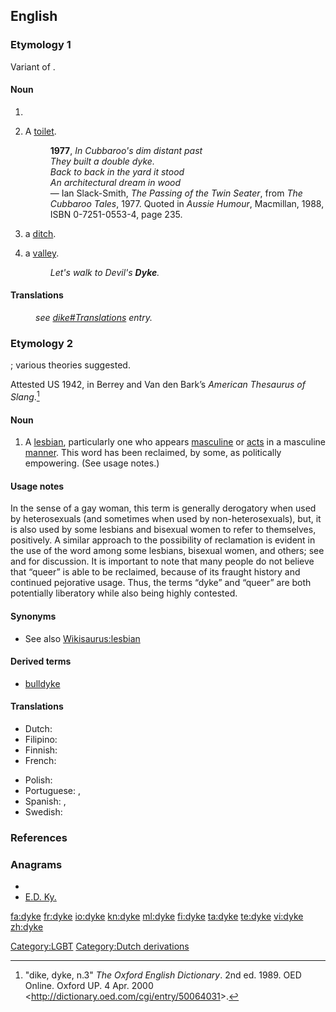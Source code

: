 {{also|dike}}
==English==
{{wikipedia}}
===Etymology 1===
Variant of {{term|dike}}.

====Noun====
{{en-noun}}

# {{alternative spelling of|[[dike]]}}
# {{AU}} {{slang}} A [[toilet]].
#: '''1977''', ''In Cubbaroo's dim distant past <br> They built a double dyke. <br> Back to back in the yard it stood <br> An architectural dream in wood'' <br> &mdash; Ian Slack-Smith, ''The Passing of the Twin Seater'', from ''The Cubbaroo Tales'', 1977.  Quoted in ''Aussie Humour'', Macmillan, 1988, ISBN 0-7251-0553-4, page 235.
#{{British}} a [[ditch]].
#{{Sussex}} a [[valley]].
#:''Let's walk to Devil's '''Dyke'''.''

====Translations====
{{trans-top|variant spelling of dike}}
: ''see [[dike#Translations]] entry.''
{{trans-mid}}
{{trans-bottom}}

===Etymology 2===
{{wikipedia|Dyke (slang)}}
{{unk.}}; various theories suggested.

Attested US 1942, in Berrey and Van den Bark’s ''American Thesaurus of Slang''.<ref>"dike, dyke, n.3" ''The Oxford English Dictionary''. 2nd ed. 1989. OED Online. Oxford UP. 4 Apr. 2000 <http://dictionary.oed.com/cgi/entry/50064031>.</ref> 

====Noun====
{{en-noun}}

# {{context|slang|pejorative}} A [[lesbian]], particularly one who appears [[masculine]] or [[act]]s in a masculine [[manner]]. This word has been reclaimed, by some, as politically empowering. (See usage notes.)

[[Category:LGBT]]

====Usage notes====
In the sense of a gay woman, this term is generally derogatory when used by heterosexuals (and sometimes when used by non-heterosexuals), but, it is also used by some lesbians and bisexual women to refer to themselves, positively.  A similar approach to the possibility of reclamation is evident in the use of the word {{term|queer}} among some lesbians, bisexual women, and others; see {{w|reclaimed word}} and {{w|reappropriation}} for discussion.  It is important to note that many people do not believe that “queer” is able to be reclaimed, because of its fraught history and continued pejorative usage.  Thus, the terms “dyke” and “queer” are both potentially liberatory while also being highly contested.

====Synonyms====
* See also [[Wikisaurus:lesbian]]

====Derived terms====
* [[bulldyke]]

====Translations====
{{trans-top|lesbian}}
* Dutch: {{t+|nl|pot|f}}
* Filipino: {{tø|fil|tibo|xs=Filipino}}
* Finnish: {{t+|fi|lesbo}}
* French: {{t+|fr|gouine|f}}
{{trans-mid}}
* Polish: {{t|pl|lesba|f}}
* Portuguese: {{t+|pt|sapatão|m}}, {{t+|pt|fufa|f}}
* Spanish: {{t+|es|tortillera|f}}, {{t+|es|bollo|f}}
* Swedish: {{t+|sv|flata|c}}
{{trans-bottom}}

===References===
<references/>

===Anagrams===
* {{alphagram|deky}}
* [[E.D. Ky.#English|E.D. Ky.]]

[[Category:Dutch derivations]]

[[fa:dyke]]
[[fr:dyke]]
[[io:dyke]]
[[kn:dyke]]
[[ml:dyke]]
[[fi:dyke]]
[[ta:dyke]]
[[te:dyke]]
[[vi:dyke]]
[[zh:dyke]]